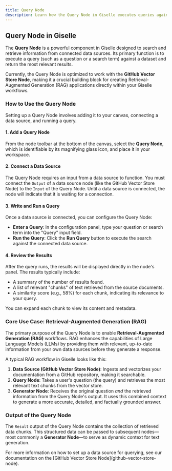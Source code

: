 ```yaml
---
title: Query Node
description: Learn how the Query Node in Giselle executes queries against data sources like the GitHub Vector Store to enable Retrieval-Augmented Generation (RAG).
---
```


## Query Node in Giselle

The **Query Node** is a powerful component in Giselle designed to search and retrieve information from connected data sources. Its primary function is to execute a query (such as a question or a search term) against a dataset and return the most relevant results.

Currently, the Query Node is optimized to work with the **GitHub Vector Store Node**, making it a crucial building block for creating Retrieval-Augmented Generation (RAG) applications directly within your Giselle workflows.

### How to Use the Query Node

Setting up a Query Node involves adding it to your canvas, connecting a data source, and running a query.

#### 1. Add a Query Node

From the node toolbar at the bottom of the canvas, select the **Query Node**, which is identifiable by its magnifying glass icon, and place it in your workspace.

#### 2. Connect a Data Source

The Query Node requires an input from a data source to function. You must connect the `Output` of a data source node (like the GitHub Vector Store Node) to the `Input` of the Query Node. Until a data source is connected, the node will indicate that it is waiting for a connection.

#### 3. Write and Run a Query

Once a data source is connected, you can configure the Query Node:
*   **Enter a Query**: In the configuration panel, type your question or search term into the "Query" input field.
*   **Run the Query**: Click the **Run Query** button to execute the search against the connected data source.

#### 4. Review the Results

After the query runs, the results will be displayed directly in the node's panel. The results typically include:
*   A summary of the number of results found.
*   A list of relevant "chunks" of text retrieved from the source documents.
*   A similarity score (e.g., 58%) for each chunk, indicating its relevance to your query.

You can expand each chunk to view its content and metadata.

### Core Use Case: Retrieval-Augmented Generation (RAG)

The primary purpose of the Query Node is to enable **Retrieval-Augmented Generation (RAG)** workflows. RAG enhances the capabilities of Large Language Models (LLMs) by providing them with relevant, up-to-date information from your own data sources before they generate a response.

A typical RAG workflow in Giselle looks like this:
1.  **Data Source (GitHub Vector Store Node)**: Ingests and vectorizes your documentation from a GitHub repository, making it searchable.
2.  **Query Node**: Takes a user's question (the query) and retrieves the most relevant text chunks from the vector store.
3.  **Generator Node**: Receives the original question *and* the retrieved information from the Query Node's output. It uses this combined context to generate a more accurate, detailed, and factually grounded answer.

### Output of the Query Node

The `Result` output of the Query Node contains the collection of retrieved data chunks. This structured data can be passed to subsequent nodes—most commonly a **Generator Node**—to serve as dynamic context for text generation.

<Note>
For more information on how to set up a data source for querying, see our documentation on the [GitHub Vector Store Node](github-vector-store-node).
</Note>
